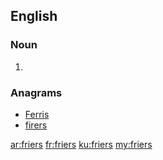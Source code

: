 ==English==

===Noun===
{{head|en|plural}}

# {{plural of|frier|lang=en}}

===Anagrams===
* [[Ferris#English|Ferris]]
* [[firers#English|firers]]

[[ar:friers]]
[[fr:friers]]
[[ku:friers]]
[[my:friers]]